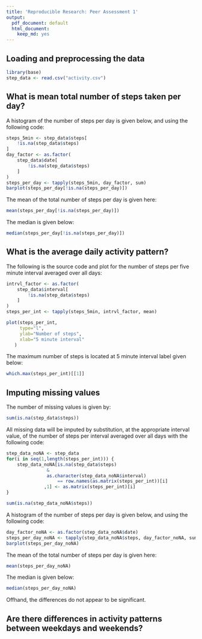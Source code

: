 ```yaml
---
title: 'Reproducible Research: Peer Assessment 1'
output:
  pdf_document: default
  html_document:
    keep_md: yes
---
```



## Loading and preprocessing the data
```r
library(base)
step_data <- read.csv("activity.csv")
```


## What is mean total number of steps taken per day?
A histogram of the number of steps per day is given below, and 
using the following code:
```r
steps_5min <- step_data$steps[
    !is.na(step_data$steps)
]
day_factor <- as.factor(
    step_data$date[
        !is.na(step_data$steps)
    ]
)
steps_per_day <- tapply(steps_5min, day_factor, sum)
barplot(steps_per_day[!is.na(steps_per_day)])
```


The mean of the total number of steps per day is given here:
```r
mean(steps_per_day[!is.na(steps_per_day)])
```

The median is given below:
```r
median(steps_per_day[!is.na(steps_per_day)])
```


## What is the average daily activity pattern?

The following is the source code and plot for the number of steps
per five minute interval averaged over all days:
```r
intrvl_factor <- as.factor(
    step_data$interval[
        !is.na(step_data$steps)
    ]
)
steps_per_int <- tapply(steps_5min, intrvl_factor, mean)

plot(steps_per_int,
     type="l",
     ylab="Number of steps",
     xlab="5 minute interval"
   )
```

The maximum number of steps is located at 5 minute interval label 
given below:

```r
which.max(steps_per_int)[[1]]
```




## Imputing missing values

The number of missing values is given by:
```r
sum(is.na(step_data$steps))
```


All missing data will be imputed by substitution, 
at the appropriate interval value, of 
the number of steps per interval averaged over all days 
with the following code:
```r
step_data_noNA <- step_data
for(i in seq(1,length(steps_per_int))) {
    step_data_noNA[is.na(step_data$steps) 
               & 
               as.character(step_data_noNA$interval) 
                   == row.names(as.matrix(steps_per_int))[i]
              ,1] <- as.matrix(steps_per_int)[i]
}

sum(is.na(step_data_noNA$steps))
```

A histogram of the number of steps per day is given below, and 
using the following code:
```r
day_factor_noNA <- as.factor(step_data_noNA$date)
steps_per_day_noNA <- tapply(step_data_noNA$steps, day_factor_noNA, sum)
barplot(steps_per_day_noNA)
```


The mean of the total number of steps per day is given here:
```r
mean(steps_per_day_noNA)
```

The median is given below:
```r
median(steps_per_day_noNA)
```

Offhand, the differences do not appear to be significant.  


## Are there differences in activity patterns between weekdays and weekends?
